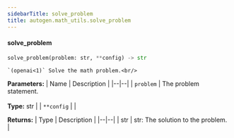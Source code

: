 ```yaml
---
sidebarTitle: solve_problem
title: autogen.math_utils.solve_problem
---
```


<code class="doc-symbol doc-symbol-heading doc-symbol-function"></code>
#### solve_problem

```python
solve_problem(problem: str, **config) -> str
```

    `(openai<1)` Solve the math problem.<br/>

<b>Parameters:</b>
| Name | Description |
|--|--|
| `problem` | The problem statement.<br/><br/>**Type:** str |
| `**config` |  |

<b>Returns:</b>
| Type | Description |
|--|--|
| str | str: The solution to the problem. |

<br />